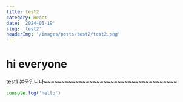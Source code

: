```yaml
---
title: test2
category: React
date: '2024-05-19'
slug: 'test2'
headerImg: '/images/posts/test2/test2.png'
---
```


# hi everyone

test1 본문입니다~~~~~~~~~~~~~~~~~~~~~~~~~~~~~~~~~~~~~~

```javascript
console.log('hello')
```
